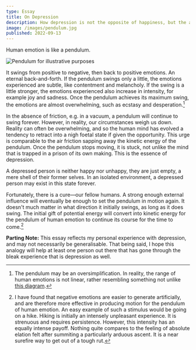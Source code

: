 ```yaml
---
type: Essay
title: On Depression
description: How depression is not the opposite of happiness, but the absence of it, and why that's an important step towards gettinge better again.
image: /images/pendulum.jpg
published: 2022-09-13
---
```


Human emotion is like a pendulum.

<Image
  src="/images/pendulum.jpg"
  alt="Pendulum for illustrative purposes"
  width={1920}
  height={1080}
/>

It swings from positive to negative, then back to positive emotions. An eternal back-and-forth. If the pendulum swings only a little, the emotions experienced are subtle, like contentment and melancholy. If the swing is a little stronger, the emotions experienced also increase in intensity, for example joy and sadness. Once the pendulum achieves its maximum swing, the emotions are almost overwhelming, such as ecstasy and desperation.[^1]

In the absence of friction, e.g. in a vacuum, a pendulum will continue to swing forever. However, in reality, our circumstances weigh us down. Reality can often be overwhelming, and so the human mind has evolved a tendency to retract into a nigh foetal state if given the opportunity. This urge is comparable to the air friction sapping away the kinetic energy of the pendulum. Once the pendulum stops moving, it is stuck, not unlike the mind that is trapped in a prison of its own making. This is the essence of depression.

A depressed person is neither happy nor unhappy, they are just empty, a mere shell of their former selves. In an isolated environment, a depressed person may exist in this state forever.

Fortunately, there is a cure—our fellow humans. A strong enough external influence will eventually be enough to set the pendulum in motion again. It doesn't much matter in what direction it initially swings, as long as it does swing. The initial gift of potential energy will convert into kinetic energy for the pendulum of human emotion to continue its course for the time to come.[^2]

**Parting Note:** This essay reflects my personal experience with depression, and may not necessarily be generalisable. That being said, I hope this analogy will help at least one person out there that has gone through the bleak experience that is depression as well.

[^1]: The pendulum may be an oversimplification. In reality, the range of human emotions is not linear, rather resembling something not unlike [this diagram](https://en.wikipedia.org/wiki/Emotion#/media/File:Geneva_Emotion_Wheel_-_English.png).
[^2]: I have found that negative emotions are easier to generate artificially, and are therefore more effective in producing motion for the pendulum of human emotion. An easy example of such a stimulus would be going on a hike. Hiking is initially an intensely unpleasant experience. It is strenuous and requires persistence. However, this intensity has an equally intense payoff. Nothing quite compares to the feeling of absolute elation felt after summiting a particularly arduous ascent. It is a near surefire way to get out of a tough rut.
